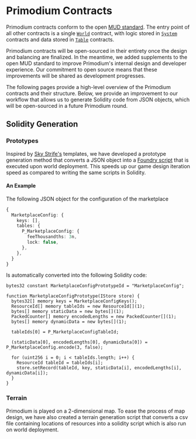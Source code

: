 # Primodium Contracts

Primodium contracts conform to the open [MUD standard](https://mud.dev). The entry point of all other contracts is a single [`World`](https://mud.dev/world/introduction) contract, with logic stored in [`System`](https://mud.dev/world/systems) contracts and data stored in [`Table`](https://mud.dev/world/tables) contracts.

Primodium contracts will be open-sourced in their entirety once the design and balancing are finalized. In the meantime, we added supplements to the open MUD standard to improve Primodium's internal design and developer experience. Our commitment to open source means that these improvements will be shared as development progresses.

The following pages provide a high-level overview of the Primodium contracts and their structure. Below, we provide an improvement to our workflow that allows us to generate Solidity code from JSON objects, which will be open-sourced in a future Primodium round.

## Solidity Generation

### Prototypes

Inspired by [Sky Strife's](https://github.com/latticexyz/skystrife-public) templates, we have developed a prototype generation method that converts a JSON object into a [Foundry script](https://book.getfoundry.sh/tutorials/solidity-scripting) that is executed upon world deployment.
This speeds up our game design iteration speed as compared to writing the same scripts in Solidity.

#### An Example

The following JSON object for the configuration of the marketplace

```ts
{
  MarketplaceConfig: {
    keys: [],
    tables: {
      P_MarketplaceConfig: {
        feeThousandths: 3n,
        lock: false,
      },
    },
  }
}
```

Is automatically converted into the following Solidity code:

```solidity
bytes32 constant MarketplaceConfigPrototypeId = "MarketplaceConfig";

function MarketplaceConfigPrototype(IStore store) {
  bytes32[] memory keys = MarketplaceConfigKeys();
  ResourceId[] memory tableIds = new ResourceId[](1);
  bytes[] memory staticData = new bytes[](1);
  PackedCounter[] memory encodedLengths = new PackedCounter[](1);
  bytes[] memory dynamicData = new bytes[](1);

  tableIds[0] = P_MarketplaceConfigTableId;

  (staticData[0], encodedLengths[0], dynamicData[0]) = P_MarketplaceConfig.encode(3, false);

  for (uint256 i = 0; i < tableIds.length; i++) {
    ResourceId tableId = tableIds[i];
    store.setRecord(tableId, key, staticData[i], encodedLengths[i], dynamicData[i]);
  }
}
```

### Terrain

Primodium is played on a 2-dimensional map. To ease the process of map design, we have also created a terrain generation script that converts a csv file containing locations of resources into a solidity script which is also run on world deployment.
